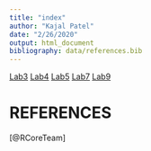 ```yaml
---
title: "index"
author: "Kajal Patel"
date: "2/26/2020"
output: html_document
bibliography: data/references.bib
---
```

[Lab3](Lab3_KajalPatel.html)
[Lab4](Lab4_KajalPatel.html)
[Lab5](Lab5_KajalPatel.html)
[Lab7](Lab7_KajalPatel.html)
[Lab9](Lab9_KajalPatel.html)


# REFERENCES
[@RCoreTeam]
